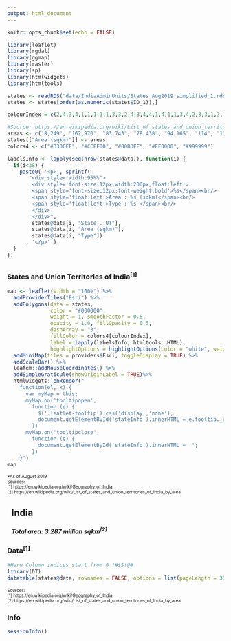 ```yaml
---
output: html_document
---
```


<style>
    body .main-container {
        max-width: 100%;
        padding: 0;
        margin: 0;
    }
</style>

```r
knitr::opts_chunk$set(echo = FALSE)
```


```r
library(leaflet)
library(rgdal)
library(ggmap)
library(raster)
library(sp)
library(htmlwidgets)
library(htmltools) 

states <- readRDS("data/IndiaAdminUnits/States_Aug2019_simplified_1.rds")
states <- states[order(as.numeric(states$ID_1)),]

colourIndex = c(2,4,3,4,1,1,1,1,1,3,3,2,4,3,4,4,1,4,1,1,3,4,2,3,3,1,3,1,2,1,3,2,2,1,2,1,2,5)

#Source: https://en.wikipedia.org/wiki/List_of_states_and_union_territories_of_India_by_area
areas <- c("8,249", "162,970", "83,743", "78,438", "94,165", "114", "135,191", "491", "112", "1,483", "3,702", "196,024", "44,212", "55,673", "42,241", "79,714", "191,791", "38,863", "59,146", "32", "308,350", "307,713", "22,327", "22,429", "21,081", "16,579", "155,707", "492", "50,362", "342,238", "7,096", "130,058", "112,077", "10,486", "243,290", "53,483", "88,752", NA)
states[["Area (sqkm)"]] <- areas
colors4 <- c("#3300FF", "#CCFF00", "#00B3FF", "#FF0000", "#999999")

labelsInfo <- lapply(seq(nrow(states@data)), function(i) {
  if(i<38) {
    paste0( '<p>', sprintf(
       "<div style='width:95%%'>
        <div style='font-size:12px;width:200px;float:left'>
        <span style='font-size:12px;font-weight:bold'>%s</span><br/>
        <span style='float:left'>Area : %s (sqkm)</span><br/>
        <span style='float:left'>Type : %s </span><br/>
        </div>
        </div>",
        states@data[i, "State...UT"],
        states@data[i, "Area (sqkm)"],
        states@data[i, "Type"])
      , '</p>' )
  }
})

```

## {.tabset}
### States and Union Territories of India^[1]^

<div class = "col-md-8">
<div class = "row">
```r
map <- leaflet(width = "100%") %>% 
  addProviderTiles("Esri") %>% 
  addPolygons(data = states, 
              color = "#000000", 
              weight = 1, smoothFactor = 0.5,
              opacity = 1.0, fillOpacity = 0.5,
              dashArray = "3",
              fillColor = colors4[colourIndex],
              label = lapply(labelsInfo, htmltools::HTML),
              highlightOptions = highlightOptions(color = "white", weight = 2)) %>%
  addMiniMap(tiles = providers$Esri, toggleDisplay = TRUE) %>% 
  addScaleBar() %>%
  leafem::addMouseCoordinates() %>%
  addSimpleGraticule(showOriginLabel = TRUE)%>%
  htmlwidgets::onRender("
    function(el, x) {
      var myMap = this;
      myMap.on('tooltipopen',
        function (e) {
          $('.leaflet-tooltip').css('display','none');
          document.getElementById('stateInfo').innerHTML = e.tooltip._content;
        })
      myMap.on('tooltipclose',
        function (e) {
          document.getElementById('stateInfo').innerHTML = '';
        })
    }")
map
```
<font size='1'>*As of August 2019<br/>
Sources:<br/>
[1] https://en.wikipedia.org/wiki/Geography_of_India <br/>
[2] https://en.wikipedia.org/wiki/List_of_states_and_union_territories_of_India_by_area
</font>
</div>
</div>
<div class = "col-md-3">
<div class = "row"  style = "margin-left: 10px">
<div id = "countryInfo">
<h2><b>India</b></h2>
<h5>Total area: 3.287 million sqkm<sup>[2]</sup> </h5>
</div>
<div id = "stateInfo">
</div>
</div>
</div>

### Data^[1]^
```r
#Here Column indices start from 0 !#$$!@#
library(DT)
datatable(states@data, rownames = FALSE, options = list(pageLength = 38, columnDefs = list(list(className = 'dt-right', targets = 3))))
```
<font size='1'>
Sources:<br/>
[1] https://en.wikipedia.org/wiki/Geography_of_India <br>
[2] https://en.wikipedia.org/wiki/List_of_states_and_union_territories_of_India_by_area
</font>

### Info
```r
sessionInfo()
```

